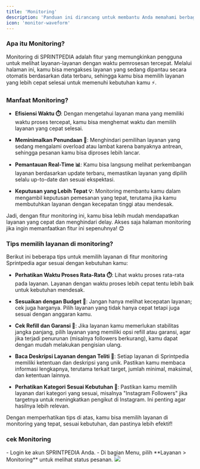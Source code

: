 ```yaml
---
title: 'Monitoring'
description: 'Panduan ini dirancang untuk membantu Anda memahami berbagai layanan pemesanan di platform SPRINTPEDIA, memungkinkan Anda memilih layanan yang paling sesuai dengan kebutuhan Anda secara lebih efektif.'
icon: 'monitor-waveform'
---
```


### Apa itu Monitoring?
Monitoring di <Tooltip tip="SMM Panel Indonesia">SPRINTPEDIA</Tooltip> adalah fitur yang memungkinkan pengguna untuk melihat layanan-layanan dengan waktu pemrosesan tercepat. Melalui halaman ini, kamu bisa mengakses layanan yang sedang dipantau secara otomatis berdasarkan data terbaru, sehingga kamu bisa memilih layanan yang lebih cepat selesai untuk memenuhi kebutuhan kamu ⚡.

### Manfaat Monitoring?
- **Efisiensi Waktu ⏱️**: Dengan mengetahui layanan mana yang memiliki waktu proses tercepat, kamu bisa menghemat waktu dan memilih layanan yang cepat selesai.

- **Meminimalkan Penundaan 🚀**: Menghindari pemilihan layanan yang sedang mengalami overload atau lambat karena banyaknya antrean, sehingga pesanan kamu bisa diproses lebih lancar.

- **Pemantauan Real-Time 📊**: Kamu bisa langsung melihat perkembangan layanan berdasarkan update terbaru, memastikan layanan yang dipilih selalu up-to-date dan sesuai ekspektasi.

- **Keputusan yang Lebih Tepat 💡**: Monitoring membantu kamu dalam mengambil keputusan pemesanan yang tepat, terutama jika kamu membutuhkan layanan dengan kecepatan tinggi atau mendesak.

Jadi, dengan fitur monitoring ini, kamu bisa lebih mudah mendapatkan layanan yang cepat dan menghindari delay. Akses saja halaman monitoring jika ingin memanfaatkan fitur ini sepenuhnya! 😊

### Tips memilih layanan di monitoring? 
Berikut ini beberapa tips untuk memilih layanan di fitur monitoring Sprintpedia agar sesuai dengan kebutuhan kamu:

- **Perhatikan Waktu Proses Rata-Rata ⏱️**: Lihat waktu proses rata-rata pada layanan. Layanan dengan waktu proses lebih cepat tentu lebih baik untuk kebutuhan mendesak.

- **Sesuaikan dengan Budget 💸**: Jangan hanya melihat kecepatan layanan; cek juga harganya. Pilih layanan yang tidak hanya cepat tetapi juga sesuai dengan anggaran kamu.

- **Cek Refill dan Garansi 🔄**: Jika layanan kamu memerlukan stabilitas jangka panjang, pilih layanan yang memiliki opsi refill atau garansi, agar jika terjadi penurunan (misalnya followers berkurang), kamu dapat dengan mudah melakukan pengisian ulang.

- **Baca Deskripsi Layanan dengan Teliti 📝**: Setiap layanan di Sprintpedia memiliki ketentuan dan deskripsi yang unik. Pastikan kamu membaca informasi lengkapnya, terutama terkait target, jumlah minimal, maksimal, dan ketentuan lainnya.

- **Perhatikan Kategori Sesuai Kebutuhan 🎯**: Pastikan kamu memilih layanan dari kategori yang sesuai, misalnya "Instagram Followers" jika targetnya untuk meningkatkan pengikut di Instagram. Ini penting agar hasilnya lebih relevan.

Dengan memperhatikan tips di atas, kamu bisa memilih layanan di monitoring yang tepat, sesuai kebutuhan, dan pastinya lebih efektif!

### cek Monitoring
<Steps>
  <Step title="Cek Monitoring">
    - Login ke akun <Tooltip tip="SMM Panel Indonesia">SPRINTPEDIA</Tooltip> Anda.
    - Di bagian Menu, pilih **Layanan > Monitoring** untuk melihat status pesanan.
    <Frame>
    <img src="/images/menu-layanan-monitoring.png"/>
    </Frame>
  </Step>
</Steps>